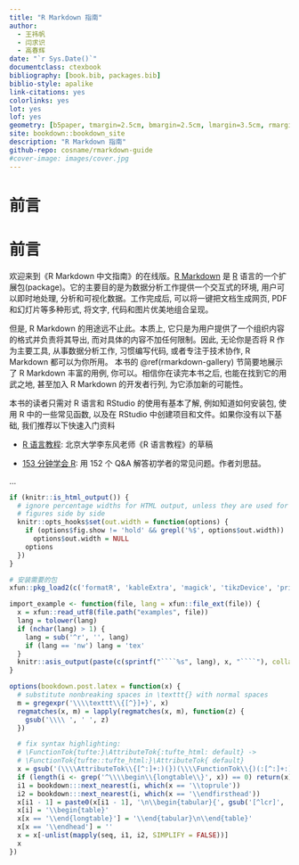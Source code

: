 --- 
title: "R Markdown 指南"
author: 
  - 王祎帆
  - 闫求识
  - 高春辉
date: "`r Sys.Date()`"
documentclass: ctexbook
bibliography: [book.bib, packages.bib]
biblio-style: apalike
link-citations: yes
colorlinks: yes
lot: yes
lof: yes
geometry: [b5paper, tmargin=2.5cm, bmargin=2.5cm, lmargin=3.5cm, rmargin=2.5cm]
site: bookdown::bookdown_site
description: "R Markdown 指南"
github-repo: cosname/rmarkdown-guide
#cover-image: images/cover.jpg
---

# 前言 {-}


# 前言 {-}


欢迎来到《R Markdown 中文指南》的在线版。[R Markdown](https://rmarkdown.rstudio.com/) 是 [R](https://www.r-project.org/) 语言的一个扩展包(package)。它的主要目的是为数据分析工作提供一个交互式的环境, 用户可以即时地处理, 分析和可视化数据。工作完成后, 可以将一键把文档生成网页, PDF 和幻灯片等多种形式, 将文字, 代码和图片优美地组合呈现。

但是, R Markdown 的用途远不止此。本质上, 它只是为用户提供了一个组织内容的格式并负责将其导出, 而对具体的内容不加任何限制。因此, 无论你是否将 R 作为主要工具, 从事数据分析工作, 习惯编写代码, 或者专注于技术协作, R Markdown 都可以为你所用。 本书的 \@ref(rmarkdown-gallery) 节简要地展示了 R Markdown 丰富的用例, 你可以。相信你在读完本书之后, 也能在找到它的用武之地, 甚至加入 R Markdown 的开发者行列, 为它添加新的可能性。

本书的读者只需对 R 语言和 RStudio 的使用有基本了解, 例如知道如何安装包, 使用 R 中的一些常见函数, 以及在 RStudio 中创建项目和文件。如果你没有以下基础, 我们推荐以下快速入门资料


<!-- 需要补充说明 -->

- [R 语言教程](https://www.math.pku.edu.cn/teachers/lidf/docs/Rbook/html/_Rbook/index.html): 北京大学李东风老师《R 语言教程》的草稿

- [153 分钟学会 R](https://cran.r-project.org/doc/contrib/Liu-FAQ.pdf): 用 152 个 Q&A 解答初学者的常见问题。作者刘思喆。


...

```{r, setup, include=FALSE}
if (knitr::is_html_output()) {
  # ignore percentage widths for HTML output, unless they are used for multiple
  # figures side by side
  knitr::opts_hooks$set(out.width = function(options) {
    if (options$fig.show != 'hold' && grepl('%$', options$out.width))
      options$out.width = NULL
    options
  })
}

# 安装需要的包
xfun::pkg_load2(c('formatR', 'kableExtra', 'magick', 'tikzDevice', 'printr'))

import_example <- function(file, lang = xfun::file_ext(file)) {
  x = xfun::read_utf8(file.path("examples", file))
  lang = tolower(lang)
  if (nchar(lang) > 1) {
    lang = sub('^r', '', lang)
    if (lang == 'nw') lang = 'tex'
  }
  knitr::asis_output(paste(c(sprintf("````%s", lang), x, "````"), collapse = '\n'))
}

options(bookdown.post.latex = function(x) {
  # substitute nonbreaking spaces in \texttt{} with normal spaces
  m = gregexpr('\\\\texttt\\{[^}]+}', x)
  regmatches(x, m) = lapply(regmatches(x, m), function(z) {
    gsub('\\\\ ', ' ', z)
  })

  # fix syntax highlighting:
  # \FunctionTok{tufte:}\AttributeTok{:tufte_html: default} ->
  # \FunctionTok{tufte::tufte_html:}\AttributeTok{ default}
  x = gsub('(\\\\AttributeTok\\{[^:]+:)(})(\\\\FunctionTok\\{)(:[^:]+:)', '\\1\\4\\2\\3', x)
  if (length(i <- grep('^\\\\begin\\{longtable\\}', x)) == 0) return(x)
  i1 = bookdown:::next_nearest(i, which(x == '\\toprule'))
  i2 = bookdown:::next_nearest(i, which(x == '\\endfirsthead'))
  x[i1 - 1] = paste0(x[i1 - 1], '\n\\begin{tabular}{', gsub('[^lcr]', '', gsub('.*\\[]', '', x[i])), '}')
  x[i] = '\\begin{table}'
  x[x == '\\end{longtable}'] = '\\end{tabular}\n\\end{table}'
  x[x == '\\endhead'] = ''
  x = x[-unlist(mapply(seq, i1, i2, SIMPLIFY = FALSE))]
  x
})
```
